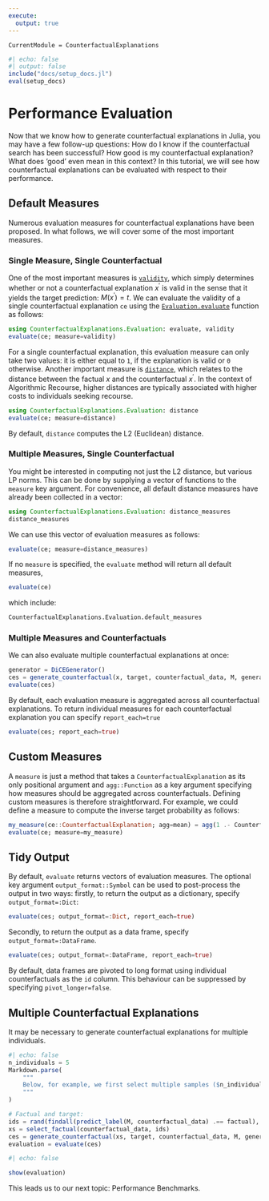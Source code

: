 ```yaml
---
execute: 
  output: true
---
```


```@meta
CurrentModule = CounterfactualExplanations 
```

```julia
#| echo: false
#| output: false
include("docs/setup_docs.jl")
eval(setup_docs)
```

# Performance Evaluation

Now that we know how to generate counterfactual explanations in Julia, you may have a few follow-up questions: How do I know if the counterfactual search has been successful? How good is my counterfactual explanation? What does 'good' even mean in this context? In this tutorial, we will see how counterfactual explanations can be evaluated with respect to their performance.

## Default Measures

Numerous evaluation measures for counterfactual explanations have been proposed. In what follows, we will cover some of the most important measures.

### Single Measure, Single Counterfactual

One of the most important measures is [`validity`](@ref), which simply determines whether or not a counterfactual explanation $x^{\prime}$ is valid in the sense that it yields the target prediction: $M(x^{\prime})=t$. We can evaluate the validity of a single counterfactual explanation `ce` using the [`Evaluation.evaluate`](@ref) function as follows:

```julia
using CounterfactualExplanations.Evaluation: evaluate, validity
evaluate(ce; measure=validity)
```

For a single counterfactual explanation, this evaluation measure can only take two values: it is either equal to `1`, if the explanation is valid or `0` otherwise. Another important measure is [`distance`](@ref), which relates to the distance between the factual $x$ and the counterfactual $x^{\prime}$. In the context of Algorithmic Recourse, higher distances are typically associated with higher costs to individuals seeking recourse. 

```julia
using CounterfactualExplanations.Evaluation: distance
evaluate(ce; measure=distance)
```

By default, `distance` computes the L2 (Euclidean) distance. 

### Multiple Measures, Single Counterfactual

You might be interested in computing not just the L2 distance, but various LP norms. This can be done by supplying a vector of functions to the `measure` key argument. For convenience, all default distance measures have already been collected in a vector:

```julia
using CounterfactualExplanations.Evaluation: distance_measures
distance_measures
```

We can use this vector of evaluation measures as follows:

```julia
evaluate(ce; measure=distance_measures)
```

If no `measure` is specified, the `evaluate` method will return all default measures,

```julia
evaluate(ce)
```

which include:

```julia
CounterfactualExplanations.Evaluation.default_measures
```

### Multiple Measures and Counterfactuals

We can also evaluate multiple counterfactual explanations at once:

```julia
generator = DiCEGenerator()
ces = generate_counterfactual(x, target, counterfactual_data, M, generator; num_counterfactuals=5)
evaluate(ces)
```

By default, each evaluation measure is aggregated across all counterfactual explanations. To return individual measures for each counterfactual explanation you can specify `report_each=true`

```julia
evaluate(ces; report_each=true)
```

## Custom Measures

A `measure` is just a method that takes a `CounterfactualExplanation` as its only positional argument and `agg::Function` as a key argument specifying how measures should be aggregated across counterfactuals. Defining custom measures is therefore straightforward. For example, we could define a measure to compute the inverse target probability as follows:

```julia
my_measure(ce::CounterfactualExplanation; agg=mean) = agg(1 .- CounterfactualExplanations.target_probs(ce))
evaluate(ce; measure=my_measure)
```

## Tidy Output

By default, `evaluate` returns vectors of evaluation measures. The optional key argument `output_format::Symbol` can be used to post-process the output in two ways: firstly, to return the output as a dictionary, specify `output_format=:Dict`:

```julia
evaluate(ces; output_format=:Dict, report_each=true)
```

Secondly, to return the output as a data frame, specify `output_format=:DataFrame`.

```julia
evaluate(ces; output_format=:DataFrame, report_each=true)
```

By default, data frames are pivoted to long format using individual counterfactuals as the `id` column. This behaviour can be suppressed by specifying `pivot_longer=false`.

## Multiple Counterfactual Explanations

It may be necessary to generate counterfactual explanations for multiple individuals. 

```julia
#| echo: false
n_individuals = 5
Markdown.parse(
    """
    Below, for example, we first select multiple samples ($n_individuals) from the non-target class and then generate counterfactual explanations for all of them. 
    """
)
```

```julia
# Factual and target:
ids = rand(findall(predict_label(M, counterfactual_data) .== factual), n_individuals)
xs = select_factual(counterfactual_data, ids)
ces = generate_counterfactual(xs, target, counterfactual_data, M, generator; num_counterfactuals=5)
evaluation = evaluate(ces)
```

```julia
#| echo: false

show(evaluation)
```

This leads us to our next topic: Performance Benchmarks.